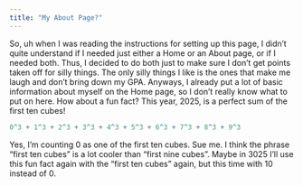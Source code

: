 ```yaml
---
title: "My About Page?"
---
```


So, uh when I was reading the instructions for setting up this page, I didn't quite understand if I needed just either a Home or an About page, or if I needed both. Thus, I decided to do both just to make sure I don't get points taken off for silly things. The only silly things I like is the ones that make me laugh and don't bring down my GPA. Anyways, I already put a lot of basic information about myself on the Home page, so I don't really know what to put on here. How about a fun fact? This year, 2025, is a perfect sum of the first ten cubes!\

```r
0^3 + 1^3 + 2^3 + 3^3 + 4^3 + 5^3 + 6^3 + 7^3 + 8^3 + 9^3
```

Yes, I'm counting 0 as one of the first ten cubes. Sue me. I think the phrase "first ten cubes" is a lot cooler than "first nine cubes". Maybe in 3025 I'll use this fun fact again with the "first ten cubes" again, but this time with 10 instead of 0.
